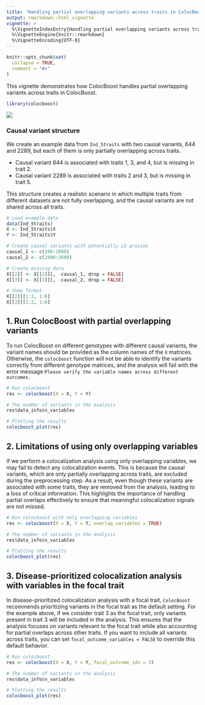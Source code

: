 ```yaml
---
title: "Handling partial overlapping variants across traits in ColocBoost"
output: rmarkdown::html_vignette
vignette: >
  %\VignetteIndexEntry{Handling partial overlapping variants across traits in ColocBoost}
  %\VignetteEngine{knitr::rmarkdown}
  %\VignetteEncoding{UTF-8}
---
```


```r
knitr::opts_chunk$set(
  collapse = TRUE,
  comment = "#>"
)
```

This vignette demonstrates how ColocBoost handles partial overlapping variants across traits in ColocBoost.


```r
library(colocboost)
```

![](../man/figures/missing_representation.png)



### Causal variant structure

We create an example data from `Ind_5traits` with two causal variants, 644 and 2289, but each of them is only partially overlapping across traits.

- Causal variant 644 is associated with traits 1, 3, and 4, but is missing in trait 2.
- Causal variant 2289 is associated with traits 2 and 3, but is missing in trait 5.

This structure creates a realistic scenario in which multiple traits from different datasets are not fully overlapping, and the causal variants are not shared across all traits.

```r
# Load example data
data(Ind_5traits)
X <- Ind_5traits$X
Y <- Ind_5traits$Y

# Create causal variants with potentially LD proxies
causal_1 <- c(200:1000)
causal_2 <- c(2000:2600)

# Create missing data
X[[2]] <- X[[2]][, -causal_1, drop = FALSE]
X[[3]] <- X[[3]][, -causal_2, drop = FALSE]

# Show format
X[[2]][1:2, 1:6]
X[[3]][1:2, 1:6]
```

## 1. Run ColocBoost with partial overlapping variants

To run ColocBoost on different genotypes with different causal variants, the variant names should be provided as the column names of the `X` matrices.
Otherwise, the `colocboost` function will not be able to identify the variants correctly from different genotype matrices,
and the analysis will fail with the error message `Please verify the variable names across different outcomes.`

```r
# Run colocboost
res <- colocboost(X = X, Y = Y)

# The number of variants in the analysis
res$data_info$n_variables

# Plotting the results
colocboost_plot(res)
```

## 2. Limitations of using only overlapping variables

If we perform a colocalization analysis using only overlapping variables, we may fail to detect any colocalization events.
This is because the causal variants, which are only partially overlapping across traits, are excluded during the preprocessing step. 
As a result, even though these variants are associated with some traits, they are removed from the analysis, leading to a loss of critical information. 
This highlights the importance of handling partial overlaps effectively to ensure that meaningful colocalization signals are not missed.

```r
# Run colocboost with only overlapping variables
res <- colocboost(X = X, Y = Y, overlap_variables = TRUE)

# The number of variants in the analysis
res$data_info$n_variables

# Plotting the results
colocboost_plot(res)
```


## 3. Disease-prioritized colocalization analysis with variables in the focal trait

In disease-prioritized colocalization analysis with a focal trait, `ColocBoost` recommends prioritizing variants in the focal trait as the default setting. 
For the example above, if we consider trait 3 as the focal trait, only variants present in trait 3 will be included in the analysis. 
This ensures that the analysis focuses on variants relevant to the focal trait while also accounting for partial overlaps across other traits.
If you want to include all variants across traits, you can set `focal_outcome_variables = FALSE` to override this default behavior.

```r
# Run colocboost
res <- colocboost(X = X, Y = Y, focal_outcome_idx = 3)

# The number of variants in the analysis
res$data_info$n_variables

# Plotting the results
colocboost_plot(res)
```

